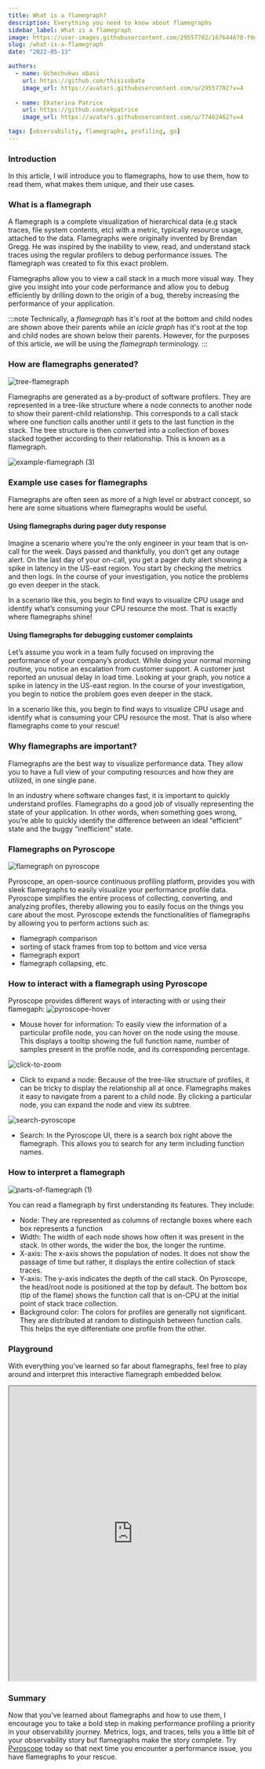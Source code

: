 ```yaml
---
title: What is a flamegraph?
description: Everything you need to know about flamegraphs
sidebar_label: What is a flamegraph
image: https://user-images.githubusercontent.com/29557702/167644670-f0d3bf18-9b53-429e-91e3-3c9f815ee15a.png
slug: /what-is-a-flamegraph
date: "2022-05-13"

authors:
  - name: Uchechukwu obasi
    url: https://github.com/thisisobate
    image_url: https://avatars.githubusercontent.com/u/29557702?v=4
  
  - name: Ekaterina Patrice 
    url: https://github.com/ekpatrice
    image_url: https://avatars.githubusercontent.com/u/77462462?v=4

tags: [observability, flamegraphs, profiling, go]
---
```




### Introduction
In this article, I will introduce you to flamegraphs, how to use them, how to read them, what makes them unique, and their use cases.

### What is a flamegraph
A flamegraph is a complete visualization of hierarchical data (e.g stack traces, file system contents, etc) with a metric, typically resource usage, attached to the data. Flamegraphs were originally invented by Brendan Gregg. He was inspired by the inability to view, read, and understand stack traces using the regular profilers to debug performance issues. The flamegraph was created to fix this exact problem. 

Flamegraphs allow you to view a call stack in a much more visual way. They give you insight into your code performance and allow you to debug efficiently by drilling down to the origin of a bug, thereby increasing the performance of your application.

:::note
Technically, a _flamegraph_ has it's root at the bottom and child nodes are shown above their parents while an _icicle graph_ has it's root at the top and child nodes are shown below their parents. 
However, for the purposes of this article, we will be using the _flamegraph_ terminology.
:::

### How are flamegraphs generated?
![tree-flamegraph](https://user-images.githubusercontent.com/29557702/168056611-aa1378ae-3145-4ca1-a2fe-2b099f5f2c51.png)

Flamegraphs are generated as a by-product of software profilers. They are represented in a tree-like structure where a node connects to another node to show their parent-child relationship. This corresponds to a call stack where one function calls another until it gets to the last function in the stack. The tree structure is then converted into a collection of boxes stacked together according to their relationship. This is known as a flamegraph.

![example-flamegraph (3)](https://user-images.githubusercontent.com/29557702/167637540-18f26425-c65d-4882-a9ce-4b4e33e4ff27.png)

### Example use cases for flamegraphs
Flamegraphs are often seen as more of a high level or abstract concept, so here are some situations where flamegraphs would be useful.



#### Using flamegraphs during pager duty response
Imagine a scenario where you’re the only engineer in your team that is on-call for the week. Days passed and thankfully, you don’t get any outage alert. On the last day of your on-call, you get a pager duty alert showing a spike in latency in the US-east region. You start by checking the metrics and then logs. In the course of your investigation, you notice the problems go even deeper in the stack.

In a scenario like this, you begin to find ways to visualize CPU usage and identify what’s consuming your CPU resource the most. That is exactly where flamegraphs shine! 


#### Using flamegraphs for debugging customer complaints
Let’s assume you work in a team fully focused on improving the performance of your company’s product. While doing your normal morning routine, you notice an escalation from customer support. A customer just reported an unusual delay in load time. Looking at your graph, you notice a spike in latency in the US-east region. In the course of your investigation, you begin to notice the problem goes even deeper in the stack.

In a scenario like this, you begin to find ways to visualize CPU usage and identify what is consuming your CPU resource the most. That is also where flamegraphs come to your rescue! 

### Why flamegraphs are important?
Flamegraphs are the best way to visualize performance data. They allow you to have a full view of your computing resources and how they are utilized, in one single pane. 

In an industry where software changes fast, it is important to quickly understand profiles. Flamegraphs do a good job of visually representing the state of your application. In other words, when something goes wrong, you’re able to quickly identify the difference between an ideal “efficient” state and the buggy “inefficient” state.

### Flamegraphs on Pyroscope
![flamegraph on pyroscope](https://user-images.githubusercontent.com/29557702/167644670-f0d3bf18-9b53-429e-91e3-3c9f815ee15a.png)

Pyroscope, an open-source continuous profiling platform, provides you with sleek flamegraphs to easily visualize your performance profile data. Pyroscope simplifies the entire process of collecting, converting, and analyzing profiles, thereby allowing you to easily focus on the things you care about the most. Pyroscope extends the functionalities of flamegraphs by allowing you to perform actions such as:
- flamegraph comparison
- sorting of stack frames from top to bottom and vice versa
- flamegraph export
- flamegraph collapsing, etc.


### How to interact with a flamegraph using Pyroscope
Pyroscope provides different ways of interacting with or using their flamegaph:
![pyroscope-hover](https://user-images.githubusercontent.com/29557702/167644975-0988e524-839f-4721-8db7-6fc5f1e29af0.gif)

- Mouse hover for information: To easily view the information of a particular profile node, you can hover on the node using the mouse. This displays a tooltip showing the full function name, number of samples present in the profile node, and its corresponding percentage.

![click-to-zoom](https://user-images.githubusercontent.com/29557702/167645119-b3754732-fb28-415c-b40f-d9750eb1a798.gif)

- Click to expand a node: Because of the tree-like structure of profiles, it can be tricky to display the relationship all at once. Flamegraphs makes it easy to navigate from a parent to a child node. By clicking a particular node, you can expand the node and view its subtree. 

![search-pyroscope](https://user-images.githubusercontent.com/29557702/167645716-2ad34ffe-295e-4b4d-bc0f-ba6d71552404.gif)

- Search: In the Pyroscope UI, there is a search box right above the flamegraph. This allows you to search for any term including function names.

### How to interpret a flamegraph
![parts-of-flamegraph (1)](https://user-images.githubusercontent.com/29557702/167646498-610f9a4f-dd26-4902-849d-f70d5ef811cd.png)

You can read a flamegraph by first understanding its features. They include:
- Node:  They are represented as columns of rectangle boxes where each box represents a function
- Width: The width of each node shows how often it was present in the stack. In other words, the wider the box, the longer the runtime.
- X-axis: The x-axis shows the population of nodes. It does not show the passage of time but rather, it displays the entire collection of stack traces.
- Y-axis: The y-axis indicates the depth of the call stack. On Pyroscope, the head/root node is positioned at the top by default. The bottom box (tip of the flame) shows the function call that is on-CPU at the initial point of stack trace collection.
- Background color: The colors for profiles are generally not significant. They are distributed at random to distinguish between function calls. This helps the eye differentiate one profile from the other.

### Playground
With everything you've learned so far about flamegraphs, feel free to play around and interpret this interactive flamegraph embedded below.

<iframe src="https://flamegraph.com/share/158a2160-d06b-11ec-9a10-76ec5fdc56e3/iframe" height="600" width="100%"></iframe>

### Summary
Now that you’ve learned about flamegraphs and how to use them, I encourage you to take a bold step in making performance profiling a priority in your observability journey.
Metrics, logs, and traces, tells you a little bit of your observability story but flamegraphs make the story complete. Try [Pyroscope](https://pyroscope.io/docs/installing-pyroscope-overview/) today so that next time you encounter a performance issue, you have flamegraphs to your rescue.
